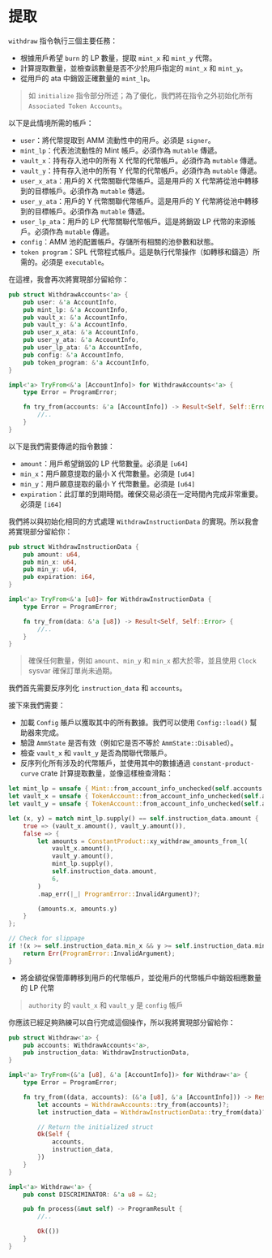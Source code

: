 # 提取

`withdraw` 指令執行三個主要任務：
- 根據用戶希望 `burn` 的 LP 數量，提取 `mint_x` 和 `mint_y` 代幣。
- 計算提取數量，並檢查該數量是否不少於用戶指定的 `mint_x` 和 `mint_y`。
- 從用戶的 ata 中銷毀正確數量的 `mint_lp`。

> 如 `initialize` 指令部分所述；為了優化，我們將在指令之外初始化所有 `Associated Token Accounts`。

<ArticleSection name="所需帳戶" id="required-accounts" level="h2" />

以下是此情境所需的帳戶：
- `user`：將代幣提取到 AMM 流動性中的用戶。必須是 `signer`。
- `mint_lp`：代表池流動性的 Mint 帳戶。必須作為 `mutable` 傳遞。
- `vault_x`：持有存入池中的所有 X 代幣的代幣帳戶。必須作為 `mutable` 傳遞。
- `vault_y`：持有存入池中的所有 Y 代幣的代幣帳戶。必須作為 `mutable` 傳遞。
- `user_x_ata`：用戶的 X 代幣關聯代幣帳戶。這是用戶的 X 代幣將從池中轉移到的目標帳戶。必須作為 `mutable` 傳遞。
- `user_y_ata`：用戶的 Y 代幣關聯代幣帳戶。這是用戶的 Y 代幣將從池中轉移到的目標帳戶。必須作為 `mutable` 傳遞。
- `user_lp_ata`：用戶的 LP 代幣關聯代幣帳戶。這是將銷毀 LP 代幣的來源帳戶。必須作為 `mutable` 傳遞。
- `config`：AMM 池的配置帳戶。存儲所有相關的池參數和狀態。
- `token program`：SPL 代幣程式帳戶。這是執行代幣操作（如轉移和鑄造）所需的。必須是 `executable`。

在這裡，我會再次將實現部分留給你：

```rust
pub struct WithdrawAccounts<'a> {
    pub user: &'a AccountInfo,
    pub mint_lp: &'a AccountInfo,
    pub vault_x: &'a AccountInfo,
    pub vault_y: &'a AccountInfo,
    pub user_x_ata: &'a AccountInfo,
    pub user_y_ata: &'a AccountInfo,
    pub user_lp_ata: &'a AccountInfo,
    pub config: &'a AccountInfo,
    pub token_program: &'a AccountInfo,
}

impl<'a> TryFrom<&'a [AccountInfo]> for WithdrawAccounts<'a> {
    type Error = ProgramError;

    fn try_from(accounts: &'a [AccountInfo]) -> Result<Self, Self::Error> {
        //..
    }
}
```

<ArticleSection name="Instruction Data" id="instruction-data" level="h2" />

以下是我們需要傳遞的指令數據：
- `amount`：用戶希望銷毀的 LP 代幣數量。必須是 `[u64]`
- `min_x`：用戶願意提取的最小 X 代幣數量。必須是 `[u64]`
- `min_y`：用戶願意提取的最小 Y 代幣數量。必須是 `[u64]`
- `expiration`：此訂單的到期時間。確保交易必須在一定時間內完成非常重要。必須是 `[i64]`

我們將以與初始化相同的方式處理 `WithdrawInstructionData` 的實現。所以我會將實現部分留給你：

```rust
pub struct WithdrawInstructionData {
    pub amount: u64,
    pub min_x: u64,
    pub min_y: u64,
    pub expiration: i64,
}

impl<'a> TryFrom<&'a [u8]> for WithdrawInstructionData {
    type Error = ProgramError;

    fn try_from(data: &'a [u8]) -> Result<Self, Self::Error> {
        //..
    }
}
```

> 確保任何數量，例如 `amount`、`min_y` 和 `min_x` 都大於零，並且使用 `Clock` sysvar 確保訂單尚未過期。

<ArticleSection name="Instruction Logic" id="instruction-logic" level="h2" />

我們首先需要反序列化 `instruction_data` 和 `accounts`。

接下來我們需要：
- 加載 `Config` 賬戶以獲取其中的所有數據。我們可以使用 `Config::load()` 幫助器來完成。
- 驗證 `AmmState` 是否有效（例如它是否不等於 `AmmState::Disabled`）。
- 檢查 `vault_x` 和 `vault_y` 是否為關聯代幣賬戶。
- 反序列化所有涉及的代幣賬戶，並使用其中的數據通過 `constant-product-curve` crate 計算提取數量，並像這樣檢查滑點：

```rust
let mint_lp = unsafe { Mint::from_account_info_unchecked(self.accounts.mint_lp)? };
let vault_x = unsafe { TokenAccount::from_account_info_unchecked(self.accounts.vault_x)? };
let vault_y = unsafe { TokenAccount::from_account_info_unchecked(self.accounts.vault_y)? };

let (x, y) = match mint_lp.supply() == self.instruction_data.amount {
    true => (vault_x.amount(), vault_y.amount()),
    false => {
        let amounts = ConstantProduct::xy_withdraw_amounts_from_l(
            vault_x.amount(),
            vault_y.amount(),
            mint_lp.supply(),
            self.instruction_data.amount,
            6,
        )
        .map_err(|_| ProgramError::InvalidArgument)?;

        (amounts.x, amounts.y)
    }
};

// Check for slippage
if !(x >= self.instruction_data.min_x && y >= self.instruction_data.min_y) {
    return Err(ProgramError::InvalidArgument);
}
```

- 將金額從保管庫轉移到用戶的代幣帳戶，並從用戶的代幣帳戶中銷毀相應數量的 LP 代幣

> `authority` 的 `vault_x` 和 `vault_y` 是 `config` 帳戶

你應該已經足夠熟練可以自行完成這個操作，所以我將實現部分留給你：

```rust
pub struct Withdraw<'a> {
    pub accounts: WithdrawAccounts<'a>,
    pub instruction_data: WithdrawInstructionData,
}

impl<'a> TryFrom<(&'a [u8], &'a [AccountInfo])> for Withdraw<'a> {
    type Error = ProgramError;

    fn try_from((data, accounts): (&'a [u8], &'a [AccountInfo])) -> Result<Self, Self::Error> {
        let accounts = WithdrawAccounts::try_from(accounts)?;
        let instruction_data = WithdrawInstructionData::try_from(data)?;

        // Return the initialized struct
        Ok(Self {
            accounts,
            instruction_data,
        })
    }
}

impl<'a> Withdraw<'a> {
    pub const DISCRIMINATOR: &'a u8 = &2;

    pub fn process(&mut self) -> ProgramResult {
        //..

        Ok(())
    }
}
```
